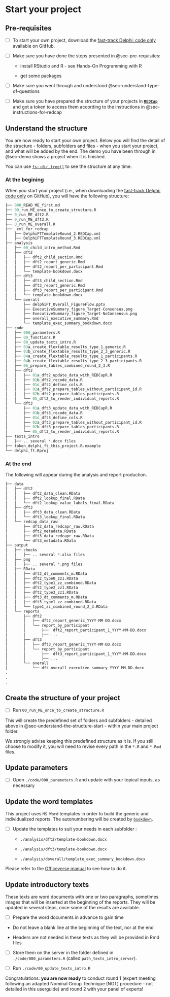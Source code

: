 # Start your project {#sec-start-your-project}

## Pre-requisites {#sec-pre-requisites-start}

-   [ ] To start your own project, download the [fast-track Delphi: code only](https://github.com/Unisante/delphi-fast-track) available on GitHub.

-   [ ] Make sure you have done the steps presented in @sec-pre-requisites:

    -   install RStudio and R - see Hands-On Programming with R

    -   get some packages

-   [ ] Make sure you went through and understood @sec-understand-type-of-questions

-   [ ] Make sure you have prepared the structure of your projects in [**`REDCap`**](https://projectredcap.org/) and got a token to access them according to the instructions in @sec-instructions-for-redcap

## Understand the structure {#sec-understand-the-structure-start}

You are now ready to start your own project. Below you will find the detail of the structure - folders, subfolders and files - when you start your project, and what will be added by the end. The demo you have been through in @sec-demo shows a project when it is finished.

::: callout-tip
You can use [`fs::dir_tree()`](https://fs.r-lib.org/reference/dir_tree.html) to see the structure at any time.
:::

### At the begining {#sec-at-the-begining}

When you start your project (i.e., when downloading the [fast-track Delphi: code only](https://github.com/Unisante/delphi-fast-track) on GitHub), you will have the following structure:

``` r
├── 000_READ_ME_first.md
├── 00_run_ME_once_to_create_structure.R
├── 0_run_ME_dft2.R
├── 0_run_ME_dft3.R
├── 0_run_ME_overall.R
├── _xml_for_redcap
│   ├── DelphiFTTemplateRound_2.REDCap.xml
│   ├── DelphiFTTemplateRound_3.REDCap.xml
├── analysis
│   ├── 00_child_intro_method.Rmd
│   ├── dft2
│   │   ├── dft2_child_section.Rmd
│   │   ├── dft2_report_generic.Rmd
│   │   ├── dft2_report_per_participant.Rmd
│   │   └── template-bookdown.docx
│   ├── dft3
│   │   ├── dft3_child_section.Rmd
│   │   ├── dft3_report_generic.Rmd
│   │   ├── dft3_report_per_participant.Rmd
│   │   └── template-bookdown.docx
│   └── overall
│       ├── delphiFT_Overall_FigureFlow.pptx
│       ├── ExecutiveSummary_figure_Target-Consensus.png
│       ├── ExecutiveSummary_figure_Target-NoConsensus.png
│       ├── overall_executive_summary.Rmd
│       └── template_exec_summary_bookdown.docx
├── code
│   ├── 000_parameters.R
│   ├── 00_functions.R
│   ├── 00_update_texts_intro.R
│   ├── 03a_create_flextable_results_type_1_generic.R
│   ├── 03b_create_flextable_results_type_2_3_generic.R
│   ├── 04a_create_flextable_results_type_1_participants.R
│   ├── 04b_create_flextable_results_type_2_3_participants.R
│   ├── 06_prepare_tables_combined_round_2_3.R
│   ├── dft2
│   │   ├── 01a_dft2_update_data_with_REDCapR.R
│   │   ├── 01b_dft2_recode_data.R
│   │   ├── 01c_dft2_define_cols.R
│   │   ├── 02a_dft2_prepare_tables_without_participant_id.R
│   │   ├── 02b_dft2_prepare_tables_participants.R
│   │   └── 05_dft2_to_render_individual_reports.R
│   └── dft3
│       ├── 01a_dft3_update_data_with_REDCapR.R
│       ├── 01b_dft3_recode_data.R
│       ├── 01c_dft3_define_cols.R
│       ├── 02a_dft3_prepare_tables_without_participant_id.R
│       ├── 02b_dft3_prepare_tables_participants.R
│       └── 05_dft3_to_render_individual_reports.R
├── texts_intro
│   ├── .. several *.docx files
├── token_delphi_ft_this_project.R.example
└── delphi_ft.Rproj
```

### At the end {#sec-at-the-end}

The following will appear during the analysis and report production.

``` r
├── data
│   ├── dft2
│   │   ├── dft2_data_clean.RData
│   │   ├── dft2_lookup_final.RData
│   │   └── dft2_lookup_value_labels_final.RData
│   ├── dft3
│   │   ├── dft3_data_clean.RData
│   │   └── dft3_lookup_final.RData
│   └── redcap_data_raw
│       ├── dft2_data_redcapr_raw.RData
│       ├── dft2_metadata.RData
│       ├── dft3_data_redcapr_raw.RData
│       └── dft3_metadata.RData
├── output
│   ├── checks
│   │   ├── .. several *.xlsx files
│   ├── png
│   │   ├── .. several *.png files
│   ├── RData
│   │   ├── dft2_dt_comments_m.RData
│   │   ├── dft2_type0_zz1.RData
│   │   ├── dft2_type1_zz_combined.RData
│   │   ├── dft2_type2_zz1.RData
│   │   ├── dft2_type3_zz1.RData
│   │   ├── dft3_dt_comments_m.RData
│   │   ├── dft3_type1_zz_combined.RData
│   │   └── type1_zz_combined_round_2_3.RData
│   └── reports
│       ├── dft2
│       │   ├── dft2_report_generic_YYYY-MM-DD.docx
│       │   └── report_by_participant
│       │       ├──  dft2_report_participant_1_YYYY-MM-DD.docx
│       │       ├── ...
│       ├── dft3
│       │   ├── dft3_report_generic_YYYY-MM-DD.docx
│       │   └── report_by_participant
│       │       ├──  dft3_report_participant_1_YYYY-MM-DD.docx
│       │       ├── ...
│       └── overall
│           └── dft_overall_executive_summary_YYYY-MM-DD.docx
.
.
.
```

## Create the structure of your project {#sec-create-structure-project}

-   [ ] Run `00_run_ME_once_to_create_structure.R`

This will create the predefined set of folders and subfolders - detailed above in @sec-understand-the-structure-start - within your main project folder.

::: callout-warning
We strongly advise keeping this predefined structure as it is. If you still choose to modify it, you will need to revise every path in the `*.R` and `*.Rmd` files.
:::

## Update parameters {#sec-update-parameters}

-   [ ] Open `./code/000_parameters.R` and update with your topical inputs, as necessary

## Update the word templates {#sec-update-word-templates}

This project uses `MS Word` templates in order to build the generic and individualized reports. The autonumbering will be created by [`bookdown`](https://pkgs.rstudio.com/bookdown/).

-   [ ] Update the templates to suit your needs in each subfolder :

    -   `./analysis/dft2/template-bookdown.docx`

    -   `./analysis/dft3/template-bookdown.docx`

    -   `./analysis/doverall/template_exec_summary_bookdown.docx`

Please refer to the [Officeverse manual](https://ardata-fr.github.io/officeverse/) to see how to do it.

## Update introductory texts {#sec-update-texts-introduction}

These texts are word documents with one or two paragraphs, sometimes images that will be inserted at the beginning of the reports. They will be updated in several steps, once some of the results are available.

-   [ ] Prepare the word documents in advance to gain time

::: {.callout-caution appearance="simple"}
-   Do not leave a blank line at the beginning of the text, nor at the end

-   Headers are not needed in these texts as they will be provided in Rmd files
:::

-   [ ] Store them on the server in the folder defined in `./code/000_parameters.R` (called `path_texts_intro_server`).

-   [ ] Run `./code/00_update_texts_intro.R`

Congratulations: **you are now ready** to conduct round 1 (expert meeting following an adapted Nominal Group Technique (NGT) procedure - not detailed in this userguide) and round 2 with your panel of experts!
